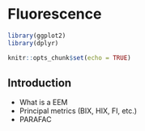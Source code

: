 # Fluorescence {#fluorescence}

```r
library(ggplot2)
library(dplyr)

knitr::opts_chunk$set(echo = TRUE)
```

## Introduction

- What is a EEM
- Principal metrics (BIX, HIX, FI, etc.)
- PARAFAC